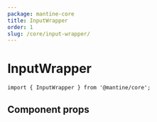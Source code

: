 ```yaml
---
package: mantine-core
title: InputWrapper
order: 1
slug: /core/input-wrapper/
---
```


# InputWrapper

<PageHeader
  source="mantine-core/src/InputWrapper/InputWrapper.tsx"
  docs="core/InputWrapper.mdx"
  package="@mantine/core"
/>

```tsx
import { InputWrapper } from '@mantine/core';
```

## Component props

<PropsTable component="InputWrapper" />
